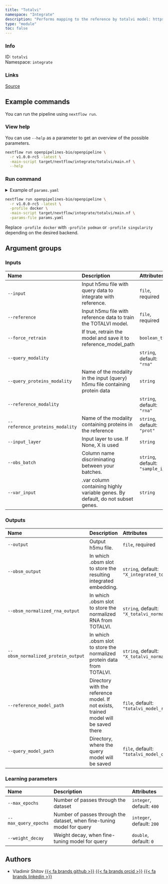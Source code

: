```yaml
---
title: "Totalvi"
namespace: "Integrate"
description: "Performs mapping to the reference by totalvi model: https://docs.scvi-tools.org/en/stable/tutorials/notebooks/scarches_scvi_tools.html#Reference-mapping-with-TOTALVI"
type: "module"
toc: false
---
```


::: {.column-margin}

### Info

ID: `totalvi`  
Namespace: `integrate`

### Links
[Source](https://github.com/openpipelines-bio/openpipeline/blob/v1.0.0-rc5/./src/integrate/totalvi){.btn-action .btn-sm .btn-info .btn role="button"}

:::



## Example commands

You can run the pipeline using `nextflow run`.

### View help

You can use `--help` as a parameter to get an overview of the possible parameters.

```bash
nextflow run openpipelines-bio/openpipeline \
  -r v1.0.0-rc5 -latest \
  -main-script target/nextflow/integrate/totalvi/main.nf \
  --help
```

### Run command

<details>
<summary>Example of `params.yaml`</summary>
```yaml
# Inputs
input: # please fill in - example: "path/to/file"
reference: # please fill in - example: "path/to/file"
force_retrain: false
query_modality: "rna"
# query_proteins_modality: "foo"
reference_modality: "rna"
reference_proteins_modality: "prot"
# input_layer: "foo"
obs_batch: "sample_id"
# var_input: "foo"

# Outputs
# output: "$id.$key.output.output"
obsm_output: "X_integrated_totalvi"
obsm_normalized_rna_output: "X_totalvi_normalized_rna"
obsm_normalized_protein_output: "X_totalvi_normalized_protein"
# reference_model_path: "$id.$key.reference_model_path.reference_model_path"
# query_model_path: "$id.$key.query_model_path.query_model_path"

# Learning parameters
max_epochs: 400
max_query_epochs: 200
weight_decay: 0.0

# Nextflow input-output arguments
publish_dir: # please fill in - example: "output/"
# param_list: "my_params.yaml"
```
</details>

```bash
nextflow run openpipelines-bio/openpipeline \
  -r v1.0.0-rc5 -latest \
  -profile docker \
  -main-script target/nextflow/integrate/totalvi/main.nf \
  -params-file params.yaml
```

:::{.callout-note}
Replace `-profile docker` with `-profile podman` or `-profile singularity` depending on the desired backend.
:::

## Argument groups

### Inputs

|Name                            |Description                                                                    |Attributes                       |
|:-------------------------------|:------------------------------------------------------------------------------|:--------------------------------|
|`--input`                       |Input h5mu file with query data to integrate with reference.                   |`file`, required                 |
|`--reference`                   |Input h5mu file with reference data to train the TOTALVI model.                |`file`, required                 |
|`--force_retrain`               |If true, retrain the model and save it to reference_model_path                 |`boolean_true`                   |
|`--query_modality`              |                                                                               |`string`, default: `"rna"`       |
|`--query_proteins_modality`     |Name of the modality in the input (query) h5mu file containing protein data    |`string`                         |
|`--reference_modality`          |                                                                               |`string`, default: `"rna"`       |
|`--reference_proteins_modality` |Name of the modality containing proteins in the reference                      |`string`, default: `"prot"`      |
|`--input_layer`                 |Input layer to use. If None, X is used                                         |`string`                         |
|`--obs_batch`                   |Column name discriminating between your batches.                               |`string`, default: `"sample_id"` |
|`--var_input`                   |.var column containing highly variable genes. By default, do not subset genes. |`string`                         |


### Outputs

|Name                               |Description                                                                          |Attributes                                          |
|:----------------------------------|:------------------------------------------------------------------------------------|:---------------------------------------------------|
|`--output`                         |Output h5mu file.                                                                    |`file`, required                                    |
|`--obsm_output`                    |In which .obsm slot to store the resulting integrated embedding.                     |`string`, default: `"X_integrated_totalvi"`         |
|`--obsm_normalized_rna_output`     |In which .obsm slot to store the normalized RNA from TOTALVI.                        |`string`, default: `"X_totalvi_normalized_rna"`     |
|`--obsm_normalized_protein_output` |In which .obsm slot to store the normalized protein data from TOTALVI.               |`string`, default: `"X_totalvi_normalized_protein"` |
|`--reference_model_path`           |Directory with the reference model. If not exists, trained model will be saved there |`file`, default: `"totalvi_model_reference"`        |
|`--query_model_path`               |Directory, where the query model will be saved                                       |`file`, default: `"totalvi_model_query"`            |


### Learning parameters

|Name                 |Description                                                            |Attributes                |
|:--------------------|:----------------------------------------------------------------------|:-------------------------|
|`--max_epochs`       |Number of passes through the dataset                                   |`integer`, default: `400` |
|`--max_query_epochs` |Number of passes through the dataset, when fine-tuning model for query |`integer`, default: `200` |
|`--weight_decay`     |Weight decay, when fine-tuning model for query                         |`double`, default: `0`    |

## Authors


  * Vladimir Shitov [{{< fa brands github >}}](https://github.com/vladimirshitov) [{{< fa brands orcid >}}](https://orcid.org/0000-0002-1960-8812) [{{< fa brands linkedin >}}](https://linkedin.com/in/vladimir-shitov-9a659513b)
